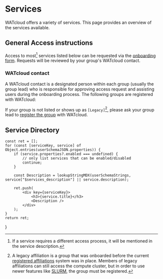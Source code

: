 # Services

WATcloud offers a variety of services. This page provides an overview of the services available.

## General Access instructions

Access to most[^access-otherwise] services listed below can be requested via the [onboarding form](/docs/utilities/onboarding-form).
Requests will be reviewed by your group's WATcloud contact.

[^access-otherwise]: If a service requires a different access process, it will be mentioned in the service description.

### WATcloud contact

A WATcloud contact is a designated person within each group (usually the group lead) who is responsible for approving access request and assisting users during the onboarding process.
The following groups are registered with WATcloud:


<AffiliationList affiliationInfo={affiliationInfo} />

If your group is not listed or shows up as `[Legacy]`[^legacy-affiliation], please ask your group lead to [register the group][registered-affiliations] with WATcloud.

[registered-affiliations]: /docs/registered-affiliations
[^legacy-affiliation]: A legacy affiliation is a group that was onboarded before the current [registered affiliations][registered-affiliations] system was in place. Members of legacy affiliations can still access the compute cluster, but in order to use newer features like [SLURM](/docs/compute-cluster/slurm), the group must be registered.

## Service Directory


    const ret = [];
    for (const [serviceKey, service] of Object.entries(userSchemaJSON.properties)) {
        if (service.properties?.enabled === undefined) {
            // only list services that can be enabled/disabled
            continue;
        }

        const Description = lookupStringMDX(userSchemaStrings, service["$services_description"] || service.description);

        ret.push(
            <div key={serviceKey}>
                <h3>{service.title}</h3>
                <Description />
            </div>
        );
    }
    return ret;
}

<ServiceDescriptions />


